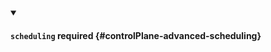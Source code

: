 


<details className="config-field" data-expandable="true" open>
<summary>

#### `scheduling` <span className="config-field-required" data-required="false">required</span> <span className="config-field-type"></span> <span className="config-field-default"></span> <span className="config-field-enum"></span> {#controlPlane-advanced-scheduling}



</summary>

<PartialSchedulingreference />


</details>
